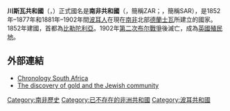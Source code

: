 {{noteTA
|G1=Places
}}
{{Infobox Former Country
|conventional_long_name = 南非共和國<br>川斯瓦共和國<br>South African Republic
|native_name            = ''Zuid-Afrikaansche Republiek''
|common_name            = 南非共和國
|continent              = 非洲
|region                 = 南非
|country                = 南非共和國
|life_span              = 1852年－1877年<br/>1881年－1902年
|year_start             = 1852年
|year_end               = 1902年
|date_start             = 6月27日
|date_end               = 5月31日
|p1                     = 克萊因共和國
|flag_p1                = Flag of Transvaal.svg
|p2                     = 新南非共和國
|flag_p2                = Flag of Nieuwe Republiek.svg
|s1                     = 德蘭士瓦殖民地
|flag_s1                = Flag of Transvaal.svg
|s2                     = 英屬德蘭士瓦
|flag_s2                = Flag of the Transvaal Colony (1904–1910).svg
|image_flag             = Flag of Transvaal.svg
|image_coat             = Coat of arms of the South African Republic.svg
|image_map              = LocationZARca1890.svg
|image_map_caption      = 1890年左右時的川斯瓦共和國位置
|national_anthem        = [[川斯瓦國歌|川斯瓦國歌]]
|common_languages       = [[荷蘭語|荷蘭語]]<small>（書面語）</small><br>[[南非語|南非語]]<small>（口語）</small>
|religion               = 荷蘭改革教派
|capital                = [[比勒陀利亞|比勒陀利亞]]<br>{{coord|25|43|S|28|14|E|}}
|government_type        = 共和國
|title_leader           = [[南非總統|南非總統]]
|leader1                = 馬蒂納斯·韋塞爾·普里托利亞斯
|year_leader1           = 1857年-1863年
|leader2                = [[保罗·克留格尔|保罗·克留格尔]]
|year_leader2           = 1883年-1902年
|leader3                = [[沙尔克·威廉·伯格|沙尔克·威廉·伯格]]（代理）
|year_leader3           = 1900年-1902年
|event_start            = 
|event_end              = [[弗里尼欣条约|弗里尼欣条约]]
|event1                 = 英國吞併
|date_event1            = 1877年-1881年
|event2                 = [[第二次波耳戰爭|第二次波耳戰爭]]
|date_event2            = 1899年10月11日
|currency               = [[南非鎊|南非鎊]]
}}

'''川斯瓦共和國'''（{{lang-nl|Transvaal Republiek}}，{{lang-en|Transvaal Republic}}）正式國名是'''南非共和國'''（{{lang-nl|Zuid-Afrikaansche Republiek}}，簡稱ZAR；{{lang-en|South African Republic}}，簡稱SAR），是1852年–1877年和1881年–1902年間[[波耳人|波耳人]]在現在[[南非|南非]]北部[[德蘭士瓦|德蘭士瓦]]所建立的國家。1852年建國，首都為[[比勒陀利亞|比勒陀利亞]]。1902年[[第二次布尔戰爭|第二次布尔戰爭]]後滅亡，成為[[英國殖民地|英國殖民地]]。

== 外部連結 ==
{{Commonscat|South African Republic}}
* [https://web.archive.org/web/20110723061129/http://www.datesofhistory.com/South-Africa.index.html Chronology South Africa]
* [https://web.archive.org/web/20091201163809/http://www.hadassah.org/news/content/per_hadassah/archive/2001/December01/traveler.htm The discovery of gold and the Jewish community]

{{波耳共和國}}
{{Authority control}}

{{DEFAULTSORT:Transvaal}}
[[Category:南非歷史|Category:南非歷史]]
[[Category:已不存在的非洲共和國|Category:已不存在的非洲共和國]]
[[Category:波耳共和國|Category:波耳共和國]]